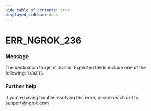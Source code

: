 ```yaml
---
hide_table_of_contents: true
displayed_sidebar: docs
---
```



# ERR_NGROK_236

### Message

The destination target is invalid. Expected fields include one of the following: `TARGETS`

<ErrorDetails error="err_ngrok_236" />

### Further help

If you're having trouble resolving this error, please reach out to [support@ngrok.com](mailto:support@ngrok.com?subject=Help%20with%20ERR_NGROK_236)
